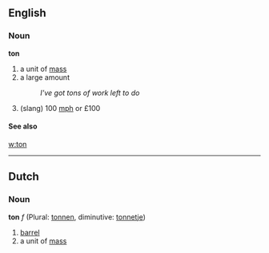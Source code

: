 ==English==
===Noun===
'''ton'''
#a unit of [[mass]]
#a large amount
#:''I've got tons of work left to do''
#(slang) 100 [[mph]] or £100

====See also====
[[w:ton]]

----
==Dutch==
===Noun===
'''ton''' ''f'' (Plural: [[tonnen]], diminutive: [[tonnetje]])

# [[barrel]]
# a unit of [[mass]]